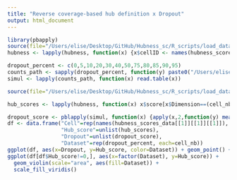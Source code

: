```yaml
---
title: "Reverse coverage-based hub definition x Dropout"
output: html_document
---
```


```r
library(pbapply)
source(file="/Users/elise/Desktop/GitHub/Hubness_sc/R_scripts/load_data/hubness_load_write_data_simul.R")
hubness <- lapply(hubness, function(x) {x$cellID <- names(hubness_scores_data[[1]][[1]][[1]]); return(x)})

dropout_percent <- c(0,5,10,20,30,40,50,75,80,85,90,95)
counts_path <- sapply(dropout_percent, function(y) paste0("/Users/elise/Desktop/GitHub/Hubness_sc/bulkRNAseq/simul",y,".csv"))
simul <- lapply(counts_path, function(x) read.table(x))

source(file="/Users/elise/Desktop/GitHub/Hubness_sc/R_scripts/load_data/load_functions.R")
```

```r
hub_scores <- lapply(hubness, function(x) x$score[x$Dimension==(cell_nb-1) & x$p==2 & x$k==50])
```

```r
dropout_score <- pblapply(simul, function(x) {apply(x,2,function(y) mean(y==0)*100)})
df <- data.frame("Cell"=rep(names(hubness_scores_data[[1]][[1]][[1]]), times=length(hub_scores)),
                 "Hub_score"=unlist(hub_scores),
                 "Dropout"=unlist(dropout_score),
                 "Dataset"=rep(dropout_percent, each=cell_nb))
ggplot(df, aes(x=Dropout, y=Hub_score, color=Dataset)) + geom_point() + scale_color_viridis()
ggplot(df[df$Hub_score!=0,], aes(x=factor(Dataset), y=Hub_score)) +
  geom_violin(scale="area", aes(fill=Dataset)) +
  scale_fill_viridis()
```

